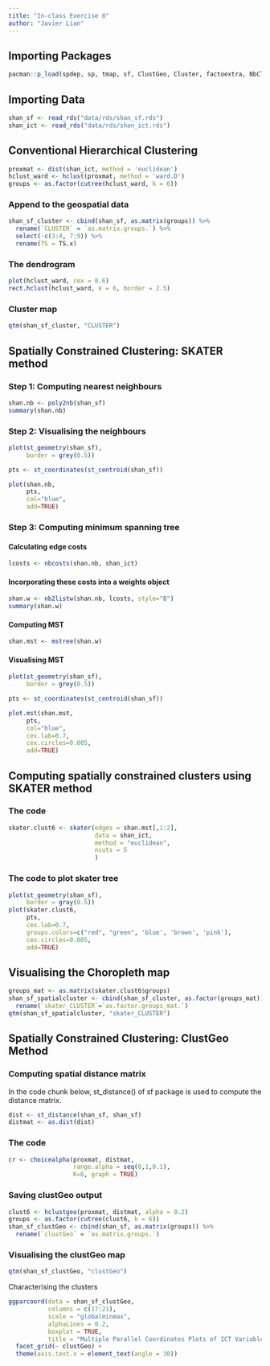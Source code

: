 ```yaml
---
title: "In-class Exercise 8"
author: "Javier Lian"
---
```


## Importing Packages

```r
pacman::p_load(spdep, sp, tmap, sf, ClustGeo, Cluster, factoextra, NbClust, tidyverse, GGally)
```

## Importing Data

```r
shan_sf <- read_rds("data/rds/shan_sf.rds")
shan_ict <- read_rds("data/rds/shan_ict.rds")
```

## Conventional Hierarchical Clustering

```r
proxmat <- dist(shan_ict, method = 'euclidean')
hclust_ward <- hclust(proxmat, method = 'ward.D')
groups <- as.factor(cutree(hclust_ward, k = 6))
```

### Append to the geospatial data

```r
shan_sf_cluster <- cbind(shan_sf, as.matrix(groups)) %>%
  rename(`CLUSTER` = `as.matrix.groups.`) %>%
  select(-c(3:4, 7:9)) %>%
  rename(TS = TS.x)
```

### The dendrogram

```r
plot(hclust_ward, cex = 0.6)
rect.hclust(hclust_ward, k = 6, border = 2.5)
```

### Cluster map

```r
qtm(shan_sf_cluster, "CLUSTER")
```

## Spatially Constrained Clustering: SKATER method

### Step 1: Computing nearest neighbours

```r
shan.nb <- poly2nb(shan_sf)
summary(shan.nb)
```

### Step 2: Visualising the neighbours

```r
plot(st_geometry(shan_sf),
     border = grey(0.5))

pts <- st_coordinates(st_centroid(shan_sf))

plot(shan.nb,
     pts,
     col="blue",
     add=TRUE)
```

### Step 3: Computing minimum spanning tree

#### Calculating edge costs

```r
lcosts <- nbcosts(shan.nb, shan_ict)
```

#### Incorporating these costs into a weights object

```r
shan.w <- nb2listw(shan.nb, lcosts, style="B")
summary(shan.w)
```

#### Computing MST

```r
shan.mst <- mstree(shan.w)
```

#### Visualising MST

```r
plot(st_geometry(shan_sf),
     border = grey(0.5))

pts <- st_coordinates(st_centroid(shan_sf))

plot.mst(shan.mst,
     pts,
     col="blue",
     cex.lab=0.7,
     cex.circles=0.005,
     add=TRUE)
```

## Computing spatially constrained clusters using SKATER method

### The code

```r
skater.clust6 <- skater(edges = shan.mst[,1:2],
                        data = shan_ict,
                        method = "euclidean",
                        ncuts = 5
                        )
```

### The code to plot skater tree

```r
plot(st_geometry(shan_sf),
     border = gray(0.5))
plot(skater.clust6,
     pts,
     cex.lab=0.7,
     groups.colors=c("red", "green", 'blue', 'brown', 'pink'),
     cex.circles=0.005,
     add=TRUE)
```

## Visualising the Choropleth map

```r
groups_mat <- as.matrix(skater.clust6$groups)
shan_sf_spatialcluster <- cbind(shan_sf_cluster, as.factor(groups_mat)) %>%
  rename(`skater_CLUSTER`=`as.factor.groups_mat.`)
qtm(shan_sf_spatialcluster, "skater_CLUSTER")
```

## Spatially Constrained Clustering: ClustGeo Method

### Computing spatial distance matrix

In the code chunk below, st_distance() of sf package is used to compute the distance matrix.

```r
dist <- st_distance(shan_sf, shan_sf)
distmat <- as.dist(dist)
```

### The code

```r
cr <- choicealpha(proxmat, distmat,
                  range.alpha = seq(0,1,0.1),
                  K=6, graph = TRUE)
```

### Saving clustGeo output

```r
clust6 <- hclustgeo(proxmat, distmat, alpha = 0.2)
groups <- as.factor(cutree(clust6, k = 6))
shan_sf_clustGeo <- cbind(shan_sf, as.matrix(groups)) %>%
  rename(`clustGeo` = `as.matrix.groups.`)
```

### Visualising the clustGeo map

```r
qtm(shan_sf_clustGeo, "clustGeo")
```

Characterising the clusters

```r
ggparcoord(data = shan_sf_clustGeo,
           columns = c(17:21),
           scale = "globalminmax",
           alphaLines = 0.2,
           boxplot = TRUE,
           title = "Multiple Parallel Coordinates Plots of ICT Variables by Cluster") +
  facet_grid(~ clustGeo) +
  theme(axis.text.x = element_text(angle = 30))
```
